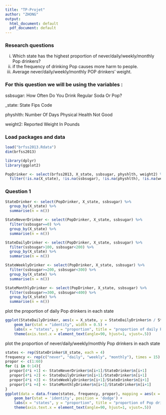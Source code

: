 ```yaml
---
title: "TP-Projet"
author: "ZHONG"
output:
  html_document: default
  pdf_document: default
---
```


### Research questions
i.   Which state has the highest proportion of never/daily/weekly/monthly Pop drinkers?
ii.  if the frequency of drinking Pop causes more harm to people.
iii. Average never/daily/weekly/monthly POP drinkers' weight.


### For this question we will be using the variables :
ssbsugar: How Often Do You Drink Regular Soda Or Pop? 

_state: State Fips Code

physhlth: Number Of Days Physical Health Not Good

weight2: Reported Weight In Pounds

### Load packages and data
```r
load("brfss2013.Rdata")
dim(brfss2013)
```

```r
library(dplyr)
library(ggplot2)
```

```r
PopDrinker <- select(brfss2013, X_state, ssbsugar, physhlth, weight2) %>% 
  filter(!is.na(X_state), !is.na(ssbsugar), !is.na(physhlth), !is.na(weight2), X_state !="Michigan")

```

### Question 1

```r
StateDrinker <- select(PopDrinker, X_state, ssbsugar) %>%
  group_by(X_state) %>%
  summarise(n = n())

StateNeverDrinker <- select(PopDrinker, X_state, ssbsugar) %>%
  filter(ssbsugar==0) %>%
  group_by(X_state) %>%
  summarise(n = n())

StateDailyDrinker <- select(PopDrinker, X_state, ssbsugar) %>%
  filter(ssbsugar>100, ssbsugar<200) %>%
  group_by(X_state) %>%
  summarise(n = n())

StateWeeklyDrinker <- select(PopDrinker, X_state, ssbsugar) %>%
  filter(ssbsugar>=200, ssbsugar<300) %>%
  group_by(X_state) %>%
  summarise(n = n())

StateMonthlyDrinker <- select(PopDrinker, X_state, ssbsugar) %>%
  filter(ssbsugar>=300, ssbsugar<400) %>%
  group_by(X_state) %>%
  summarise(n = n())

```
plot the proportion of daily Pop drinkers in each state
```r
ggplot(StateDailyDrinker, aes(x = X_state, y = StateDailyDrinker$n / StateDrinker$n)) +
    geom_bar(stat = "identity", width = 0.5) + 
    labs(x = "states", y = "proportion", title = "proportion of daily Pop drinkers")+
    theme(axis.text.x = element_text(angle=90, hjust=1, vjust=.5))

```
plot the proportion of never/daily/weekly/monthly Pop drinkers in each state
```r
states <- rep(StateDrinker$X_state, each = 4)
frequency <- rep(c("never", "daily", "weekly", "monthly"), times = 15)
propor <- c(1:60)
for (i in 0:14){  
  propor[4*i +1] <- StateNeverDrinker$n[i+1]/StateDrinker$n[i+1]
  propor[4*i +2] <- StateDailyDrinker$n[i+1]/StateDrinker$n[i+1]
  propor[4*i +3] <- StateWeeklyDrinker$n[i+1]/StateDrinker$n[i+1]
  propor[4*i +4] <- StateMonthlyDrinker$n[i+1]/StateDrinker$n[i+1]
}  
ggplot(data = data.frame(states, frequency, propor), mapping = aes(x = factor(states), y = propor, fill = frequency)) + 
    geom_bar(stat = 'identity', position = 'dodge') + 
    labs(x = "states", y = "proportion", title = "proportion of Pop drinkers")+
    theme(axis.text.x = element_text(angle=90, hjust=1, vjust=.5))
```



